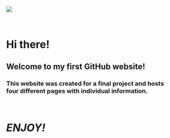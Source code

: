 
<p>&nbsp;</p>
![](websitepics/tester-2.png) 
<p>&nbsp;</p>

<div align="center"><h1>__Hi there!__ </h1>	<h2>Welcome to my first GitHub website!</h2></div>  
<div align="center"><h3>This website was created for a final project and hosts <br /> four different pages with individual information.</h3></div>

<p>&nbsp;</p>
<div align="center"><h1> _ENJOY!_</h1></div> 





